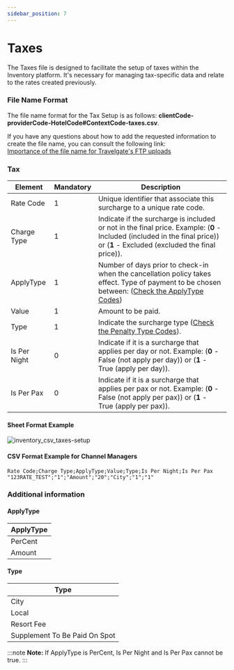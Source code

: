 ```yaml
---
sidebar_position: 7
---
```


# Taxes

The Taxes file is designed to facilitate the setup of taxes within the Inventory platform. It's necessary for managing tax-specific data and relate to the rates created previously.

### File Name Format

The file name format for the Tax Setup is as follows: **clientCode-providerCode-HotelCode#ContextCode-taxes.csv**.

If you have any questions about how to add the requested information to create the file name, you can consult the following link:  
[Importance of the file name for Travelgate's FTP uploads](../quickstart#3-file-naming-importance-for-travelgate-ftp-uploads)

### Tax

| Element     | Mandatory | Description                                                                                       |
|-------------|-----|---------------------------------------------------------------------------------------------------|
| Rate Code        |	  1   | Unique identifier that associate this surcharge to a unique rate code. |
| Charge Type        |   1   | Indicate if the surcharge is included or not in the final price. Example: (**0** - Included (included in the final price)) or (**1** - Excluded (excluded the final price)). |
| ApplyType        |   1   | Number of days prior to check-in when the cancellation policy takes effect. Type of payment to be chosen between: ([Check the ApplyType Codes](/docs/apis/for-buyers/inventory-buyers/inventory-set-up-csv-api/set-up/taxes#applytype)) |
| Value        |   1   | Amount to be paid. |
| Type        |   1   | Indicate the surcharge type ([Check the Penalty Type Codes](/docs/apis/for-buyers/inventory-buyers/inventory-set-up-csv-api/set-up/taxes#type)). |
| Is Per Night        |   0   | Indicate if it is a surcharge that applies per day or not. Example: (**0** - False (not apply per day)) or (**1** - True (apply per day)). |
| Is Per Pax        |   0   | Indicate if it is a surcharge that applies per pax or not. Example: (**0** - False (not apply per pax)) or (**1** - True (apply per pax)). |

#### Sheet Format Example

![inventory_csv_taxes-setup](https://storage.travelgate.com/docs/inventory_csv_taxes-setup.png)

#### CSV Format Example for Channel Managers

```
Rate Code;Charge Type;ApplyType;Value;Type;Is Per Night;Is Per Pax
"123RATE_TEST";"1";"Amount";"20";"City";"1";"1"
```
### Additional information

#### ApplyType
| ApplyType |
|-------------|
|PerCent|
| Amount |

#### Type
| Type |
|-------------|
|City|
| Local |
| Resort Fee |
| Supplement To Be Paid On Spot |

:::note
**Note:** If ApplyType is PerCent, Is Per Night and Is Per Pax cannot be true.
:::